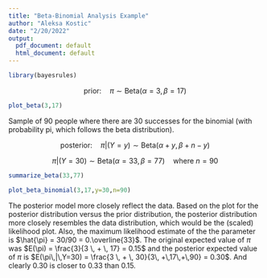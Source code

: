 ```yaml
---
title: "Beta-Binomial Analysis Example"
author: "Aleksa Kostic"
date: "2/20/2022"
output:
  pdf_document: default
  html_document: default
---
```

```r
library(bayesrules)
```

$$
\text{prior:} \quad \pi \sim \text{Beta}(\alpha=3, \beta = 17)
$$

```r
plot_beta(3,17)
```

Sample of 90 people where there are 30 successes for the binomial (with probability pi, which follows the beta distribution).

$$
\text{posterior:} \quad \pi|(Y=y) \sim \text{Beta}(\alpha + y,\, \beta + n - y)
$$

$$
\pi|(Y=30) \sim \text{Beta}(\alpha = 33, \beta = 77) \quad \text{where } n = 90
$$

```r
summarize_beta(33,77)
```


```r
plot_beta_binomial(3,17,y=30,n=90)
```

The posterior model more closely reflect the data. Based on the plot for the posterior distribution versus the prior distribution, the posterior distribution more closely resembles the data distribution, which would be the (scaled) likelihood plot. Also, the maximum likelihood estimate of the the parameter is $\hat{\pi} = 30/90 = 0.\overline{33}$. The original expected value of $\pi$ was $E(\pi) = \frac{3}{3 \, + \, 17} = 0.15$ and the posterior expected value of $\pi$ is $E(\pi\,|\,Y=30) = \frac{3 \, + \, 30}{3\, +\,17\,+\,90} = 0.30$. And clearly 0.30 is closer to 0.33 than 0.15. 
